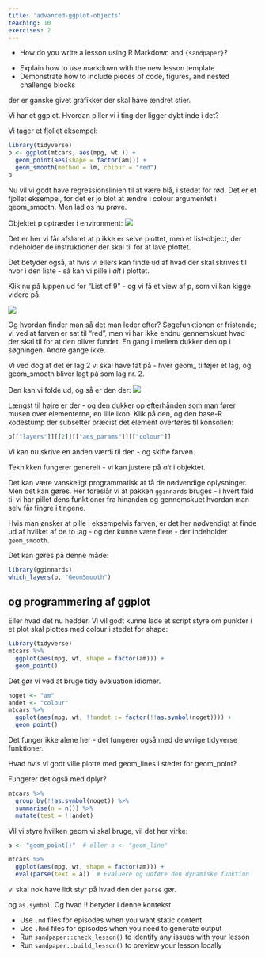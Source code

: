 ```yaml
---
title: 'advanced-ggplot-objects'
teaching: 10
exercises: 2
---
```


:::::::::::::::::::::::::::::::::::::: questions 

- How do you write a lesson using R Markdown and `{sandpaper}`?

::::::::::::::::::::::::::::::::::::::::::::::::

::::::::::::::::::::::::::::::::::::: objectives

- Explain how to use markdown with the new lesson template
- Demonstrate how to include pieces of code, figures, and nested challenge blocks

::::::::::::::::::::::::::::::::::::::::::::::::

der er ganske givet grafikker der skal have ændret stier.

Vi har et ggplot. Hvordan piller vi i ting der ligger dybt inde i det?

Vi tager et fjollet eksempel:

```r
library(tidyverse)
p <- ggplot(mtcars, aes(mpg, wt )) +
  geom_point(aes(shape = factor(am))) +
  geom_smooth(method = lm, colour = "red")
p
```


Nu vil vi godt have regressionslinien til at være blå, i stedet for rød. 
Det er et fjollet eksempel, for det er jo blot at ændre i colour argumentet i
geom_smooth. Men lad os nu prøve.

Objektet p optræder i environment:
![](../fig/21-environment.png)

Det er her vi får afsløret at p ikke er selve plottet, men et list-object,
der indeholder de instruktioner der skal til for at lave plottet. 

Det betyder også, at hvis vi ellers kan finde ud af hvad der skal
skrives til hvor i den liste - så kan vi pille i _alt_ i plottet.

Klik nu på luppen ud for "List of 9" - og vi få et view af p, som 
vi kan kigge videre på:

![](../fig/21-view-p.png)

Og hvordan finder man så det man leder efter? Søgefunktionen er fristende;
vi ved at farven er sat til "red", men vi har ikke endnu gennemskuet hvad der skal til for at den bliver fundet. En gang i mellem dukker den op
i søgningen. Andre gange ikke.

Vi ved dog at det er lag 2 vi skal have fat på - hver geom_ tilføjer et lag, og geom_smooth bliver lagt på som lag nr. 2.

Den kan vi folde ud, og så er den der:
![](../fig/22-vie-p-params.png)

Længst til højre er der - og den dukker op efterhånden som man
fører musen over elementerne, en lille ikon. Klik på den, og den 
base-R kodestump der subsetter præcist det element overføres til 
konsollen:
```r
p[["layers"]][[2]][["aes_params"]][["colour"]]
```

Vi kan nu skrive en anden værdi til den - og skifte farven.

Teknikken fungerer generelt - vi kan justere på _alt_ i objektet. 

Det kan være vanskeligt programmatisk at få de nødvendige oplysninger. Men det 
kan gøres. Her foreslår vi at pakken `gginnards` bruges - i hvert fald til vi
har pillet dens funktioner fra hinanden og gennemskuet hvordan man selv får fingre
i tingene.

Hvis man ønsker at pille i eksempelvis farven, er det her nødvendigt at finde
ud af hvilket af de to lag - og der kunne være flere - der indeholder `geom_smooth`.

Det kan gøres på denne måde:
```r
library(gginnards)
which_layers(p, "GeomSmooth")
```




## og programmering af ggplot

Eller hvad det nu hedder. Vi vil godt kunne lade et script styre om 
punkter i et plot skal plottes med colour i stedet for shape:

```r
library(tidyverse)
mtcars %>% 
  ggplot(aes(mpg, wt, shape = factor(am))) +
  geom_point()
```

Det gør vi ved at bruge tidy evaluation idiomer. 
```r
noget <- "am"
andet <- "colour"
mtcars %>% 
  ggplot(aes(mpg, wt, !!andet := factor(!!as.symbol(noget)))) +
  geom_point()


```


Det funger ikke alene her - det fungerer også med de øvrige tidyverse
funktioner. 

Hvad hvis vi godt ville plotte med geom_lines i stedet for geom_point?


Fungerer det også med dplyr?
```r
mtcars %>% 
  group_by(!!as.symbol(noget)) %>% 
  summarise(n = n()) %>% 
  mutate(test = !!andet)
```
Vil vi styre hvilken geom vi skal bruge, vil det her virke:

```r

a <- "geom_point()"  # eller a <- "geom_line"

mtcars %>%
  ggplot(aes(mpg, wt, shape = factor(am))) +
  eval(parse(text = a))  # Evaluere og udføre den dynamiske funktion

```

vi skal nok have lidt styr på hvad den der `parse` gør. 

og `as.symbol`. Og hvad !! betyder i denne kontekst.

::::::::::::::::::::::::::::::::::::: keypoints 

- Use `.md` files for episodes when you want static content
- Use `.Rmd` files for episodes when you need to generate output
- Run `sandpaper::check_lesson()` to identify any issues with your lesson
- Run `sandpaper::build_lesson()` to preview your lesson locally

::::::::::::::::::::::::::::::::::::::::::::::::

